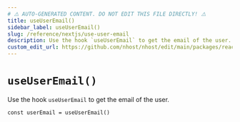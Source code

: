 ```yaml
---
# ⚠️ AUTO-GENERATED CONTENT. DO NOT EDIT THIS FILE DIRECTLY! ⚠️
title: useUserEmail()
sidebar_label: useUserEmail()
slug: /reference/nextjs/use-user-email
description: Use the hook `useUserEmail` to get the email of the user.
custom_edit_url: https://github.com/nhost/nhost/edit/main/packages/react/src/hooks/user.ts#L374
---
```


# `useUserEmail()`

Use the hook `useUserEmail` to get the email of the user.

```tsx
const userEmail = useUserEmail()
```
